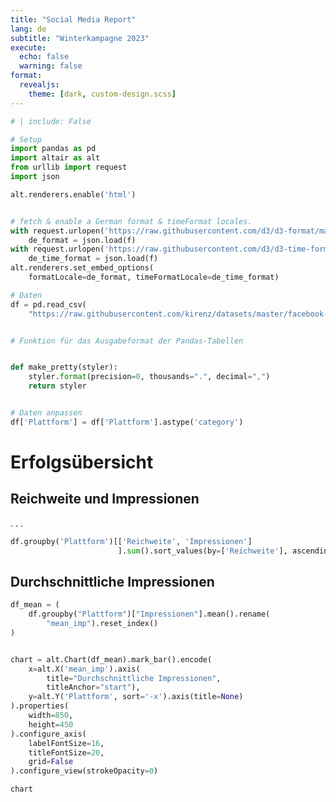 ```yaml
---
title: "Social Media Report"
lang: de
subtitle: "Winterkampagne 2023"
execute:
  echo: false 
  warning: false
format:
  revealjs: 
    theme: [dark, custom-design.scss]  
---
```



```python
# | include: False

# Setup
import pandas as pd
import altair as alt
from urllib import request
import json

alt.renderers.enable('html')


# fetch & enable a German format & timeFormat locales.
with request.urlopen('https://raw.githubusercontent.com/d3/d3-format/master/locale/de-DE.json') as f:
    de_format = json.load(f)
with request.urlopen('https://raw.githubusercontent.com/d3/d3-time-format/master/locale/de-DE.json') as f:
    de_time_format = json.load(f)
alt.renderers.set_embed_options(
    formatLocale=de_format, timeFormatLocale=de_time_format)


```


```python
# Daten
df = pd.read_csv(
    "https://raw.githubusercontent.com/kirenz/datasets/master/facebook-ad-data.csv", decimal=',')


# Funktion für das Ausgabeformat der Pandas-Tabellen


def make_pretty(styler):
    styler.format(precision=0, thousands=".", decimal=",")
    return styler


# Daten anpassen
df['Plattform'] = df['Plattform'].astype('category')

```

# Erfolgsübersicht


## Reichweite und Impressionen

. . . 

```python
df.groupby('Plattform')[['Reichweite', 'Impressionen']
                        ].sum().sort_values(by=['Reichweite'], ascending=False).round(0).style.pipe(make_pretty)

```

## Durchschnittliche Impressionen


```python

df_mean = (
    df.groupby("Plattform")["Impressionen"].mean().rename(
        "mean_imp").reset_index()
)


chart = alt.Chart(df_mean).mark_bar().encode(
    x=alt.X('mean_imp').axis(
        title="Durchschnittliche Impressionen",
        titleAnchor="start"),
    y=alt.Y('Plattform', sort='-x').axis(title=None)
).properties(
    width=850,
    height=450
).configure_axis(
    labelFontSize=16,
    titleFontSize=20,
    grid=False
).configure_view(strokeOpacity=0)

chart

```